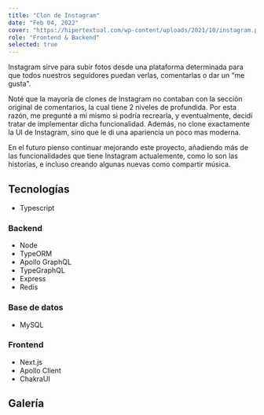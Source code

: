 ```yaml
---
title: "Clon de Instagram"
date: "Feb 04, 2022"
cover: "https://hipertextual.com/wp-content/uploads/2021/10/instagram.png"
role: "Frontend & Backend"
selected: true
---
```


Instagram sirve para subir fotos desde una plataforma determinada para que todos nuestros seguidores puedan verlas, comentarlas o dar un “me gusta".

Noté que la mayoría de clones de Instagram no contaban con la sección original de comentarios, la cual tiene 2 niveles de profundida. Por esta razón, me pregunté a mi mismo si podría recrearla, y eventualmente, decidí tratar de implementar dicha funcionalidad. Además, no clone exactamente la UI de Instagram, sino que le di una apariencia un poco mas moderna.

En el futuro pienso continuar mejorando este proyecto, añadiendo más de las funcionalidades que tiene Instagram actualemente, como lo son las historias, e incluso creando algunas nuevas como compartir música.


## Tecnologías

- Typescript

### Backend

- Node
- TypeORM
- Apollo GraphQL
- TypeGraphQL
- Express
- Redis

### Base de datos

- MySQL

### Frontend

- Next.js
- Apollo Client
- ChakraUI

## Galería

<GalleryImage
  image="https://user-images.githubusercontent.com/73872769/162369311-11d1334c-a0da-4128-b3da-4d1dec1c0741.png"
  alt="publicaciones"
  caption="Donde puedes ver todas las publicaciones"
/>

<GalleryImage
  image="https://user-images.githubusercontent.com/73872769/162369342-7792e1b4-1bee-40d6-a2d6-b1f5ed3280cb.png"
  alt="publicaciones"
  caption="Lista de publicaciones"
/>

<GalleryImage
  image="https://user-images.githubusercontent.com/73872769/162369377-f0f36c6b-08cd-4470-b3c2-ad742d90336c.png"
  alt="respuestas"
  caption="Respondiendo a otra respuestas"
/>

<GalleryImage
  image="https://user-images.githubusercontent.com/73872769/162369407-32081e60-2981-40c2-973f-d18ad331dfc9.png"
  alt="me gustas"
  caption="Usuarios que han dado 'me gusta' a una publicación o comentario"
/>

<GalleryImage
  image="https://user-images.githubusercontent.com/73872769/162369428-6c824a68-74d2-4708-a9e7-6ad9b38af279.png"
  alt="perfil"
  caption="El perfil del usuario"
/>

<GalleryImage
  image="https://user-images.githubusercontent.com/73872769/162369444-60d2e94c-29f8-456c-bcaa-00073b077ed7.png"
  alt="crear una publicación"
  caption="Crer una publicación"
/>
